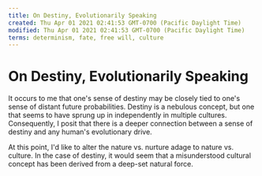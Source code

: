 ```yaml
---
title: On Destiny, Evolutionarily Speaking
created: Thu Apr 01 2021 02:41:53 GMT-0700 (Pacific Daylight Time)
modified: Thu Apr 01 2021 02:41:53 GMT-0700 (Pacific Daylight Time)
terms: determinism, fate, free will, culture
---
```


# On Destiny, Evolutionarily Speaking

It occurs to me that one's sense of destiny may be closely tied to one's sense of distant future probabilities. Destiny is a nebulous concept, but one that seems to have sprung up in independently in multiple cultures. Consequently, I posit that there is a deeper connection between a sense of destiny and any human's evolutionary drive.

At this point, I'd like to alter the nature vs. nurture adage to nature vs. culture. In the case of destiny, it would seem that a misunderstood cultural concept has been derived from a deep-set natural force.

